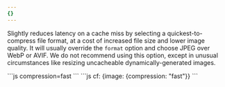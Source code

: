 ```yaml
---
{}
---
```


Slightly reduces latency on a cache miss by selecting a quickest-to-compress file format, at a cost of increased file size and lower image quality. It will usually override the `format` option and choose JPEG over WebP or AVIF. We do not recommend using this option, except in unusual circumstances like resizing uncacheable dynamically-generated images.

<Tabs>
  <TabItem label="URL format">
    ```js 
    compression=fast
    ```
  </TabItem>
  <TabItem label="Workers">
  ```js 
  cf: {image: {compression: "fast"}}
  ```
  </TabItem>
</Tabs>